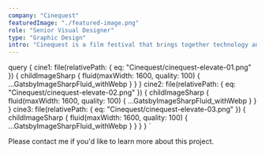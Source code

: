 ```yaml
---
company: "Cinequest"
featuredImage: "./featured-image.png"
role: "Senior Visual Designer"
type: "Graphic Design"
intro: "Cinequest is a film festival that brings together technology and art in a fun and engaging way. My design was selected for the 2017 theme Elevate." 
---
```


  query {
    cine1: file(relativePath: { eq: "Cinequest/cinequest-elevate-01.png" }) {
      childImageSharp {
        fluid(maxWidth: 1600, quality: 100) {
          ...GatsbyImageSharpFluid_withWebp
        }
      }
    }
    cine2: file(relativePath: { eq: "Cinequest/cinequest-elevate-02.png" }) {
      childImageSharp {
        fluid(maxWidth: 1600, quality: 100) {
          ...GatsbyImageSharpFluid_withWebp
        }
      }
    }
    cine3: file(relativePath: { eq: "Cinequest/cinequest-elevate-03.png" }) {
      childImageSharp {
        fluid(maxWidth: 1600, quality: 100) {
          ...GatsbyImageSharpFluid_withWebp
        }
      }
    }
  }
`

<GridTwo>

<ImageContainer classes="small" fluid={props.data.cine3.childImageSharp.fluid} />

<ImageContainer classes="small" fluid={props.data.cine2.childImageSharp.fluid} />

<ImageContainer classes="large" fluid={props.data.cine1.childImageSharp.fluid} />

<p class="small right blog-text">Please contact me if you'd like to learn more about this project.</p>

</GridTwo>